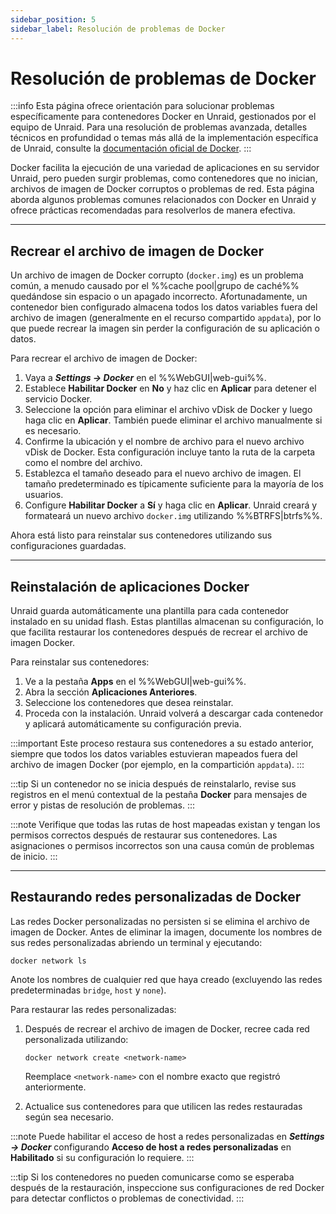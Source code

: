 ```yaml
---
sidebar_position: 5
sidebar_label: Resolución de problemas de Docker
---
```


# Resolución de problemas de Docker

:::info
Esta página ofrece orientación para solucionar problemas específicamente para contenedores Docker en Unraid, gestionados por el equipo de Unraid. Para una resolución de problemas avanzada, detalles técnicos en profundidad o temas más allá de la implementación específica de Unraid, consulte la [documentación oficial de Docker](https://docs.docker.com/).
:::

Docker facilita la ejecución de una variedad de aplicaciones en su servidor Unraid, pero pueden surgir problemas, como contenedores que no inician, archivos de imagen de Docker corruptos o problemas de red. Esta página aborda algunos problemas comunes relacionados con Docker en Unraid y ofrece prácticas recomendadas para resolverlos de manera efectiva.

---

## Recrear el archivo de imagen de Docker

Un archivo de imagen de Docker corrupto (`docker.img`) es un problema común, a menudo causado por el %%cache pool|grupo de caché%% quedándose sin espacio o un apagado incorrecto. Afortunadamente, un contenedor bien configurado almacena todos los datos variables fuera del archivo de imagen (generalmente en el recurso compartido `appdata`), por lo que puede recrear la imagen sin perder la configuración de su aplicación o datos.

Para recrear el archivo de imagen de Docker:

1. Vaya a ***Settings → Docker*** en el %%WebGUI|web-gui%%.
2. Establece **Habilitar Docker** en **No** y haz clic en **Aplicar** para detener el servicio Docker.
3. Seleccione la opción para eliminar el archivo vDisk de Docker y luego haga clic en **Aplicar**. También puede eliminar el archivo manualmente si es necesario.
4. Confirme la ubicación y el nombre de archivo para el nuevo archivo vDisk de Docker. Esta configuración incluye tanto la ruta de la carpeta como el nombre del archivo.
5. Establezca el tamaño deseado para el nuevo archivo de imagen. El tamaño predeterminado es típicamente suficiente para la mayoría de los usuarios.
6. Configure **Habilitar Docker** a **Sí** y haga clic en **Aplicar**. Unraid creará y formateará un nuevo archivo `docker.img` utilizando %%BTRFS|btrfs%%.

Ahora está listo para reinstalar sus contenedores utilizando sus configuraciones guardadas.

---

## Reinstalación de aplicaciones Docker

Unraid guarda automáticamente una plantilla para cada contenedor instalado en su unidad flash. Estas plantillas almacenan su configuración, lo que facilita restaurar los contenedores después de recrear el archivo de imagen Docker.

Para reinstalar sus contenedores:

1. Ve a la pestaña **Apps** en el %%WebGUI|web-gui%%.
2. Abra la sección **Aplicaciones Anteriores**.
3. Seleccione los contenedores que desea reinstalar.
4. Proceda con la instalación. Unraid volverá a descargar cada contenedor y aplicará automáticamente su configuración previa.

:::important
Este proceso restaura sus contenedores a su estado anterior, siempre que todos los datos variables estuvieran mapeados fuera del archivo de imagen Docker (por ejemplo, en la compartición `appdata`).
:::

:::tip
Si un contenedor no se inicia después de reinstalarlo, revise sus registros en el menú contextual de la pestaña **Docker** para mensajes de error y pistas de resolución de problemas.
:::

:::note
Verifique que todas las rutas de host mapeadas existan y tengan los permisos correctos después de restaurar sus contenedores. Las asignaciones o permisos incorrectos son una causa común de problemas de inicio.
:::

---

## Restaurando redes personalizadas de Docker

Las redes Docker personalizadas no persisten si se elimina el archivo de imagen de Docker. Antes de eliminar la imagen, documente los nombres de sus redes personalizadas abriendo un terminal y ejecutando:

```
docker network ls
```

Anote los nombres de cualquier red que haya creado (excluyendo las redes predeterminadas `bridge`, `host` y `none`).

Para restaurar las redes personalizadas:

1. Después de recrear el archivo de imagen de Docker, recree cada red personalizada utilizando:

   ```
   docker network create <network-name>
   ```

   Reemplace `<network-name>` con el nombre exacto que registró anteriormente.

2. Actualice sus contenedores para que utilicen las redes restauradas según sea necesario.

:::note
Puede habilitar el acceso de host a redes personalizadas en ***Settings → Docker*** configurando **Acceso de host a redes personalizadas** en **Habilitado** si su configuración lo requiere.
:::

:::tip
Si los contenedores no pueden comunicarse como se esperaba después de la restauración, inspeccione sus configuraciones de red Docker para detectar conflictos o problemas de conectividad.
:::
